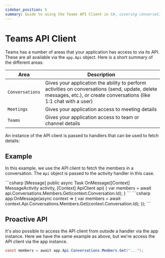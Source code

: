 ```yaml
---
sidebar_position: 5
summary: Guide to using the Teams API Client in C#, covering conversation management, meeting access, and team/channel operations through the app.Api object, with examples of both handler-based and proactive API usage.
---
```



# Teams API Client

Teams has a number of areas that your application has access to via its API. These are all available via the `app.Api` object. Here is a short summary of the different areas:

| Area | Description |
|------|-------------|
| `Conversations` | Gives your application the ability to perform activities on conversations (send, update, delete messages, etc.), or create conversations (like 1:1 chat with a user) |
| `Meetings` | Gives your application access to meeting details |
| `Teams` | Gives your application access to team or channel details |


An instance of the API client is passed to handlers that can be used to fetch details:

## Example

In this example, we use the API client to fetch the members in a conversation. The `Api` object is passed to the activity handler in this case.

<Tabs>
  <TabItem label="Controller" value="controller" default>
    ```csharp 
    [Message]
    public async Task OnMessage([Context] MessageActivity activity, [Context] ApiClient api)
    {
        var members = await api.Conversations.Members.Get(context.Conversation.Id);
    }
    ```
  </TabItem>
  <TabItem label="Minimal" value="minimal">
    ```csharp 
    app.OnMessage(async context =>
    {
        var members = await context.Api.Conversations.Members.Get(context.Conversation.Id);
    });
    ```
  </TabItem>
</Tabs>

## Proactive API

It's also possible to access the API client from outside a handler via the app instance. Here we have the same example as above, but we're access the API client via the app instance.

```csharp
const members = await app.Api.Conversations.Members.Get("...");
```
